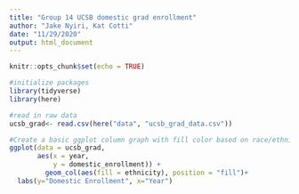 ```yaml
---
title: "Group 14 UCSB domestic grad enrollment"
author: "Jake Nyiri, Kat Cotti"
date: "11/29/2020"
output: html_document
---
```


```r
knitr::opts_chunk$set(echo = TRUE)
```

```r
#initialize packages
library(tidyverse)
library(here)
```
```r
#read in raw data
ucsb_grad<- read.csv(here("data", "ucsb_grad_data.csv"))

```

```r
#Create a basic ggplot column graph with fill color based on race/ethnicity:
ggplot(data = ucsb_grad, 
       aes(x = year, 
           y = domestic_enrollment)) + 
         geom_col(aes(fill = ethnicity), position = "fill")+
  labs(y="Domestic Enrollment", x="Year")

```


